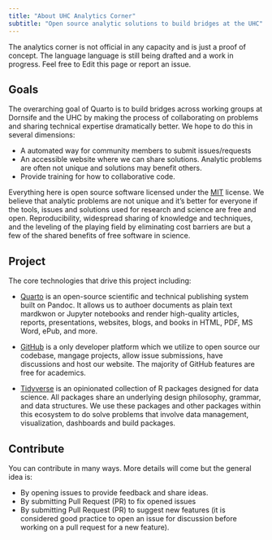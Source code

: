 ```yaml
---
title: "About UHC Analytics Corner"
subtitle: "Open source analytic solutions to build bridges at the UHC"
---
```



:::{.callout-note}
The analytics corner is not official in any capacity and is just a proof of concept. The language language is still being drafted and a work in progress. Feel free to Edit this page or report an issue.
:::

## Goals

The overarching goal of Quarto is to build bridges across working groups at Dornsife and the UHC by making the process of collaborating on problems and sharing technical expertise dramatically better. We hope to do this in several dimensions:

- A automated way for community members to submit issues/requests
- An accessible website where we can share solutions. Analytic problems are often not unique and solutions may benefit others.
- Provide training for how to collaborative code.

Everything here is open source software licensed under the [MIT](license.qmd) license. We believe that analytic problems are not unique and it's better for everyone if the tools, issues and solutions used for research and science are free and open. Reproducibility, widespread sharing of knowledge and techniques, and the leveling of the playing field by eliminating cost barriers are but a few of the shared benefits of free software in science.

## Project

The core technologies that drive this project including:

- [Quarto](https://quarto.org/) is an open-source scientific and technical publishing system built on Pandoc. It allows us to authoer documents as plain text mardkwon or Jupyter notebooks and render high-quality articles, reports, presentations, websites, blogs, and books in HTML, PDF, MS Word, ePub, and more.

-  [GitHub](https://github.com/) is a only developer platform which we utilize to open source our codebase, mangage projects, allow issue submissions, have discussions and host our website. The majority of GitHub features are free for academics.

-  [Tidyverse](https://tidyverse.tidyverse.org/) is an opinionated collection of R packages designed for data science. All packages share an underlying design philosophy, grammar, and data structures. We use these packages and other packages within this ecosystem to do solve problems that involve data management, visualization, dashboards and build packages. 
 

## Contribute

You can contribute in many ways. More details will come but the general idea is:

-   By opening issues to provide feedback and share ideas.
-   By submitting Pull Request (PR) to fix opened issues
-   By submitting Pull Request (PR) to suggest new features (it is considered good practice to open an issue for discussion before working on a pull request for a new feature).
 